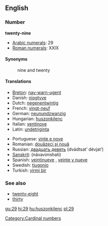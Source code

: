==English==
=== Number ===
'''twenty-nine'''

*[[w:Arabic numerals|Arabic numerals]]: 29
*[[w:Roman numerals|Roman numerals]]: XXIX

==== Synonyms ====
:nine and twenty

==== Translations ====
{{top}}
*[[Breton]]: [[nav-warn-ugent]]
*Danish: [[niogtyve]]
*Dutch: [[negenentwintig]] {{f}}
*French: [[vingt-neuf]] {{m}}
*German: [[neunundzwanzig]] {{f}}
*Hungarian: [[huszonkilenc]]
*Italian: [[ventinove]]
*Latin: [[undetriginta]]
{{mid}}
*Portuguese: [[vinte e nove]] {{m}}
*Romanian: [[douăzeci şi nouă]]
*Russian: [[двадцать девять]] (dvádtsat’ dévjat’)
*[[Sanskrit]]: (návavi''m''shati)
*Spanish: [[veintinueve]] {{m}}, [[veinte y nueve]] {{m}}
*Swedish: [[tjugonio]]
*Turkish: [[yirmi bir]]
{{bottom}}

=== See also ===
*[[twenty-eight]]
*[[thirty]]

[[Category:Cardinal numbers]]

[[gu:29]]
[[hi:29]]
[[hu:huszonkilenc]]
[[pl:29]]